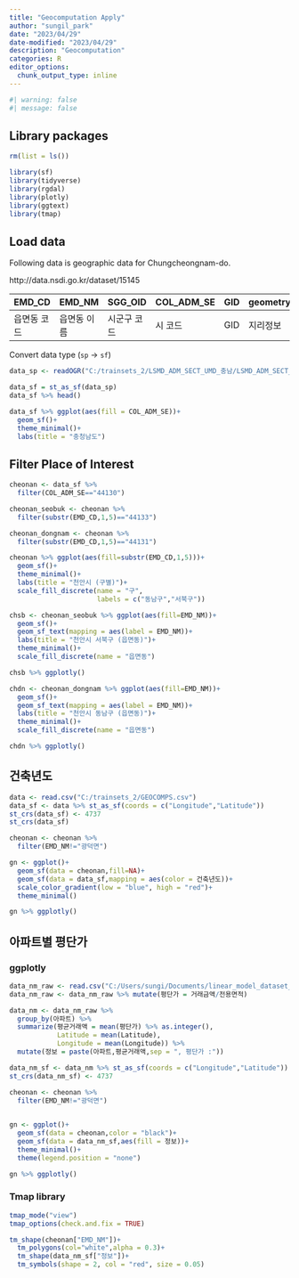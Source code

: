```yaml
---
title: "Geocomputation Apply"
author: "sungil_park"
date: "2023/04/29"
date-modified: "2023/04/29"
description: "Geocomputation"
categories: R
editor_options: 
  chunk_output_type: inline
---
```


```r
#| warning: false
#| message: false
```

## Library packages

```r
rm(list = ls())

library(sf)
library(tidyverse)
library(rgdal)
library(plotly)
library(ggtext)
library(tmap)
```

## Load data

Following data is geographic data for Chungcheongnam-do.

http://data.nsdi.go.kr/dataset/15145

| EMD_CD      | EMD_NM      | SGG_OID     | COL_ADM_SE | GID | geometry |
|-------------|-------------|-------------|------------|-----|----------|
| 읍면동 코드 | 읍면동 이름 | 시군구 코드 | 시 코드    | GID | 지리정보 |

Convert data type (`sp` -\> `sf`)

```r
data_sp <- readOGR("C:/trainsets_2/LSMD_ADM_SECT_UMD_충남/LSMD_ADM_SECT_UMD_44.shp",encoding = "euc-kr")

data_sf = st_as_sf(data_sp)
data_sf %>% head()
```

```r
data_sf %>% ggplot(aes(fill = COL_ADM_SE))+
  geom_sf()+
  theme_minimal()+
  labs(title = "충청남도")
```

## Filter Place of Interest

```r
cheonan <- data_sf %>% 
  filter(COL_ADM_SE=="44130")

cheonan_seobuk <- cheonan %>%  
  filter(substr(EMD_CD,1,5)=="44133")

cheonan_dongnam <- cheonan %>%  
  filter(substr(EMD_CD,1,5)=="44131")
```

```r
cheonan %>% ggplot(aes(fill=substr(EMD_CD,1,5)))+
  geom_sf()+
  theme_minimal()+
  labs(title = "천안시 (구별)")+
  scale_fill_discrete(name = "구",
                      labels = c("동남구","서북구"))
```

```r
chsb <- cheonan_seobuk %>% ggplot(aes(fill=EMD_NM))+
  geom_sf()+
  geom_sf_text(mapping = aes(label = EMD_NM))+
  labs(title = "천안시 서북구 (읍면동)")+
  theme_minimal()+
  scale_fill_discrete(name = "읍면동")

chsb %>% ggplotly()
```

```r
chdn <- cheonan_dongnam %>% ggplot(aes(fill=EMD_NM))+
  geom_sf()+
  geom_sf_text(mapping = aes(label = EMD_NM))+
  labs(title = "천안시 동남구 (읍면동)")+
  theme_minimal()+
  scale_fill_discrete(name = "읍면동")

chdn %>% ggplotly()
```

## 건축년도

```r
data <- read.csv("C:/trainsets_2/GEOCOMPS.csv")
data_sf <- data %>% st_as_sf(coords = c("Longitude","Latitude"))
st_crs(data_sf) <- 4737
st_crs(data_sf)

cheonan <- cheonan %>% 
  filter(EMD_NM!="광덕면")

gn <- ggplot()+
  geom_sf(data = cheonan,fill=NA)+
  geom_sf(data = data_sf,mapping = aes(color = 건축년도))+
  scale_color_gradient(low = "blue", high = "red")+
  theme_minimal()

gn %>% ggplotly()
```

## 아파트별 평단가

### ggplotly

```r
data_nm_raw <- read.csv("C:/Users/sungi/Documents/linear_model_dataset_R.csv")
data_nm_raw <- data_nm_raw %>% mutate(평단가 = 거래금액/전용면적)

data_nm <- data_nm_raw %>% 
  group_by(아파트) %>% 
  summarize(평균거래액 = mean(평단가) %>% as.integer(),
            Latitude = mean(Latitude),
            Longitude = mean(Longitude)) %>% 
  mutate(정보 = paste(아파트,평균거래액,sep = ", 평단가 :"))

data_nm_sf <- data_nm %>% st_as_sf(coords = c("Longitude","Latitude"))
st_crs(data_nm_sf) <- 4737

cheonan <- cheonan %>% 
  filter(EMD_NM!="광덕면")

  
gn <- ggplot()+
  geom_sf(data = cheonan,color = "black")+
  geom_sf(data = data_nm_sf,aes(fill = 정보))+
  theme_minimal()+
  theme(legend.position = "none")

gn %>% ggplotly()
```

### Tmap library

```r
tmap_mode("view")
tmap_options(check.and.fix = TRUE)

tm_shape(cheonan["EMD_NM"])+
  tm_polygons(col="white",alpha = 0.3)+
  tm_shape(data_nm_sf["정보"])+
  tm_symbols(shape = 2, col = "red", size = 0.05)
```


















